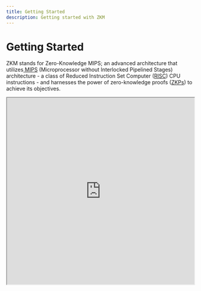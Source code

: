 ---
title: Getting Started
description: Getting started with ZKM
---


# Getting Started

ZKM stands for Zero-Knowledge MIPS; an advanced architecture that utilizes[ MIPS](https://en.wikipedia.org/wiki/MIPS_architecture) (Microprocessor without Interlocked Pipelined Stages) architecture - a class of Reduced Instruction Set Computer ([RISC](https://en.wikipedia.org/wiki/Reduced_instruction_set_computer)) CPU instructions - and harnesses the power of zero-knowledge proofs ([ZKPs](https://en.wikipedia.org/wiki/Zero-knowledge_proof)) to achieve its objectives.

<iframe
  src="https://www.youtube.com/embed/cfHB9X_Dr1Q?si=3535353535353535"
  title="YouTube video player"
  width="100%"
  height="500px"
  allow="accelerometer; autoplay; clipboard-write; encrypted-media; gyroscope; picture-in-picture; web-share"
  referrerpolicy="strict-origin-when-cross-origin"
  allowFullScreen
/>

ZKM aims to provide a secure verifiable computing solution to trust the computation results generated by untrusted computers. The adoption of the MIPS architecture aligns perfectly with the vision of incorporating our zero-knowledge Virtual Machine into various digital domains such as Blockchain and Internet of Things. Our zkVM integrates seamlessly with blockchain technologies, potentially facilitating unparalleled interoperability and Hybrid ZK functionality for Optimistic Rollups. In non-blockchain systems including the IoT, Virtual Reality, cloud computing, and zero-knowledge machine learning, our zkVM has the potential to enable a secure communication channel by trusting devices’ computation results.
